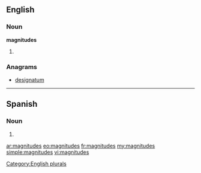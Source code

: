 ==English==

===Noun===
'''magnitudes'''

# {{plural of|[[magnitude]]}}

===Anagrams===
* [[designatum#English|designatum]]

[[Category:English plurals]]

----
==Spanish==

===Noun===
{{infl|es|noun form|g=f|g2=p}}

# {{plural of|nocat=1|[[magnitud#Spanish|magnitud]]|lang=es}}

[[ar:magnitudes]]
[[eo:magnitudes]]
[[fr:magnitudes]]
[[my:magnitudes]]
[[simple:magnitudes]]
[[vi:magnitudes]]